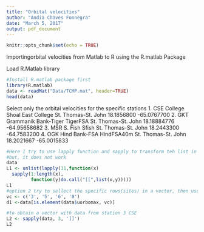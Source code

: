 ```yaml
---
title: "Orbital velocities"
author: "Andia Chaves Fonnegra"
date: "March 5, 2017"
output: pdf_document
---
```


```r
knitr::opts_chunk$set(echo = TRUE)
```

Importingorbital velocities from Matlab to R using the R.matlab Package

Load R.Matlab library
```r
#Install R.matlab package first
library(R.matlab)
data <- readMat("Data/TCMP.mat", header=TRUE)
head(data)


```

Select only the orbital velocities for the specific stations
1. CSE	College Shoal East	College	St. Thomas-St. John	18.1856800	-65.0767700
2. GKT	Grammanik Bank-Tiger	TigerFSA	St. Thomas-St. John	18.18884776	-64.95658682
3. MSR	S. Fish	Sfish	St. Thomas-St. John	18.2443300	-64.7583200
4. OGK	Hind Bank-FSA	HindFSA40m	St. Thomas-St. John	18.2021667	-65.0015833

```r
#Here I try to use lapply function and sapply to transform teh list in a data frame
#but, it does not work
data
L1 <- unlist(lapply(11,function(x)
  sapply(1:length(x),
         function(y)do.call("[[",list(x,y)))))
L1
#option 2 try to sellect the specific rows(sites) in a vector, then use is.element to select the specific value of max orbital velocities. But, I get named list()
vc <- c('3', '5', '6', '8')
d1 <-data[is.element(data$uorbomax, vc)]

#to obtain a vector with data from station 3 CSE
L2 <- sapply(data, 3, ']]')
L2
```

